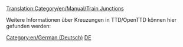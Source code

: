 [[Translation:Category/en/Manual/Train Junctions]]


Weitere Informationen über Kreuzungen in TTD/OpenTTD können hier gefunden werden:
{{Page:en/Community/Junctionary/Links}}



[[Category:en/German (Deutsch)]][[Category:en/Articles in other languages|DE]]